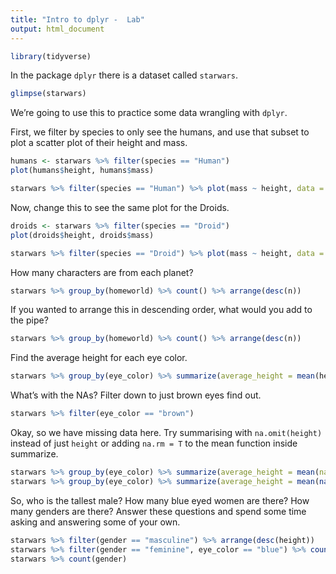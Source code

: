 ```yaml
---
title: "Intro to dplyr -  Lab"
output: html_document
---
```

```r
library(tidyverse)
```

In the package `dplyr` there is a dataset called `starwars`. 

```r
glimpse(starwars)
```


We're going to use this to practice some data wrangling with `dplyr`. 

First, we filter by species to only see the humans, and use that subset to plot a scatter plot of their height and mass.  

```r
humans <- starwars %>% filter(species == "Human")
plot(humans$height, humans$mass)

starwars %>% filter(species == "Human") %>% plot(mass ~ height, data = .)

```

Now, change this to see the same plot for the Droids. 

```r
droids <- starwars %>% filter(species == "Droid")
plot(droids$height, droids$mass)

starwars %>% filter(species == "Droid") %>% plot(mass ~ height, data = .)

```


How many characters are from each planet?

```r
starwars %>% group_by(homeworld) %>% count() %>% arrange(desc(n))


```

If you wanted to arrange this in descending order, what would you add to the pipe? 

```r
starwars %>% group_by(homeworld) %>% count() %>% arrange(desc(n))
```

Find the average height for each eye color.

```r
starwars %>% group_by(eye_color) %>% summarize(average_height = mean(height))

```

What's with the NAs? Filter down to just brown eyes find out. 


```r
starwars %>% filter(eye_color == "brown")
```

Okay, so we have missing data here. Try summarising with `na.omit(height)` instead of just `height` or adding `na.rm = T` to the mean function inside summarize. 


```r
starwars %>% group_by(eye_color) %>% summarize(average_height = mean(na.rm = T, height))
starwars %>% group_by(eye_color) %>% summarize(average_height = mean(na.omit(height)))


```

So, who is the tallest male? How many blue eyed women are there? How many genders are there? Answer these questions and spend some time asking and answering some of your own. 


```r
starwars %>% filter(gender == "masculine") %>% arrange(desc(height))
starwars %>% filter(gender == "feminine", eye_color == "blue") %>% count()
starwars %>% count(gender)
```


